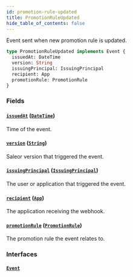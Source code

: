 ```yaml
---
id: promotion-rule-updated
title: PromotionRuleUpdated
hide_table_of_contents: false
---
```


Event sent when new promotion rule is updated.

```graphql
type PromotionRuleUpdated implements Event {
  issuedAt: DateTime
  version: String
  issuingPrincipal: IssuingPrincipal
  recipient: App
  promotionRule: PromotionRule
}
```

### Fields

#### [`issuedAt`](#) ([`DateTime`](../../../developer/api-reference/scalars/date-time))

Time of the event.

#### [`version`](#) ([`String`](../../../developer/api-reference/scalars/string))

Saleor version that triggered the event.

#### [`issuingPrincipal`](#) ([`IssuingPrincipal`](../../../developer/api-reference/unions/issuing-principal))

The user or application that triggered the event.

#### [`recipient`](#) ([`App`](../../../developer/api-reference/objects/app))

The application receiving the webhook.

#### [`promotionRule`](#) ([`PromotionRule`](../../../developer/api-reference/objects/promotion-rule))

The promotion rule the event relates to.

### Interfaces

#### [`Event`](../../../developer/api-reference/interfaces/event)
